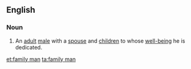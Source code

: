 ==English==

===Noun===
{{en-noun|head=[[family]] [[man]]|family men}}

# An [[adult]] [[male]] with a [[spouse]] and [[children]] to whose [[well-being]] he is dedicated.

[[et:family man]]
[[ta:family man]]